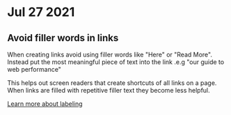 # Jul 27 2021

## Avoid filler words in links

When creating links avoid using filler words like "Here" or "Read More". Instead put the most meaningful piece of text into the link .e.g "our guide to web performance"

This helps out screen readers that create shortcuts of all links on a page. When links are filled with repetitive filler text they become less helpful.

[Learn more about labeling](https://web.dev/labels-and-text-alternatives/#label-buttons-and-links)
